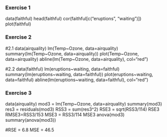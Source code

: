### Exercise 1
data(faithful)
head(faithful)
cor(faithful[c("eruptions", "waiting")])
plot(faithful)


### Exercise 2
#2.1
data(airquality)
lm(Temp~Ozone, data=airquality)
summary(lm(Temp~Ozone, data=airquality))
plot(Temp~Ozone, data=airquality)
abline(lm(Temp~Ozone, data=airquality), col="red")

#2.2
data(faithful)
lm(eruptions~waiting, data=faithful)
summary(lm(eruptions~waiting, data=faithful))
plot(eruptions~waiting, data=faithful)
abline(lm(eruptions~waiting, data=faithful), col="red")


### Exercise 3
data(airquality)
mod3 = lm(Temp~Ozone, data=airquality)
summary(mod3)
res3 = residuals(mod3)
RSS3 = sum(res3^2)
RSE3 = sqrt(RSS3/114)
RSE3
RMSE3=RSS3/153
MSE3 = RSS3/114
MSE3
anova(mod3)
summary(anova(mod3))

#RSE = 6.8     MSE = 46.5